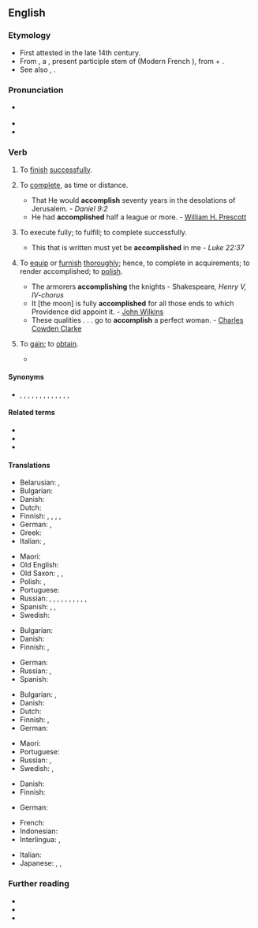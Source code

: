 ==English==
{{Webster 1913}}

===Etymology===
* First attested in the late 14th century.
* From {{inh|en|enm|acomplissen}}, a {{bor|en|fro||acompliss-|nocap=1}}, present participle stem of {{m|fro|acomplir}} (Modern French {{m|fr|accomplir}}), from {{der|en|la|ad}} + {{m|la|complere||to fill up, to complete}}.
* See also {{m|en|complete}}, {{m|en|finish}}.

===Pronunciation===
* {{a|UK|NZ|Aus}} {{IPA|/əˈkʌm.plɪʃ/|/ə.ˈkɒm.plɪʃ/|lang=en}}
* {{audio|En-us-accomplish.ogg|Audio (US)|lang=en}}
* {{hyphenation|a|ccom|plish|lang=en}}

===Verb===
{{en-verb|accomplishes|accomplishing|accomplished}}

# {{lb|en|transitive}} To [[finish]] [[successful]]ly.
# {{lb|en|transitive}} To [[complete]], as time or distance.
#* That He would '''accomplish''' seventy years in the desolations of Jerusalem. - ''Daniel 9:2''
#* He had '''accomplished''' half a league or more. - [[w:William H. Prescott|William H. Prescott]]
# {{lb|en|transitive}} To execute fully; to fulfill; to complete successfully.
#: {{usex|en|to '''accomplish''' a design, an object, a promise}}
#* This that is written must yet be '''accomplished''' in me - ''Luke 22:37''
# {{lb|en|transitive|archaic}} To [[equip]] or [[furnish]] [[thoroughly]]; hence, to complete in acquirements; to render accomplished; to [[polish]].
#* The armorers '''accomplishing''' the knights - Shakespeare, ''Henry V, IV-chorus''
#* It [the moon] is fully '''accomplished''' for all those ends to which Providence did appoint it. - [[w:John Wilkins|John Wilkins]]
#* These qualities . . . go to '''accomplish''' a perfect woman. - [[w:Charles Cowden Clarke|Charles Cowden Clarke]]
# {{lb|en|transitive|obsolete}} To [[gain]]; to [[obtain]].
#* {{quote-book
|year=c. 1591
|first=William
|last=Shakespeare
|authorlink=William Shakespeare
|title={{w|Henry VI, Part 3}}
|section=act 3, scene 2
|lines=151–152
|passage=And more unlikely / Than to '''accomplish''' twenty golden crowns!
}}

====Synonyms====
* {{l|en|do}}, {{l|en|perform}}, {{l|en|fulfill}}, {{l|en|realize}}, {{l|en|effect}}, {{l|en|effectuate}}, {{l|en|complete}}, {{l|en|consummate}}, {{l|en|execute}}, {{l|en|achieve}}, {{l|en|perfect}}, {{l|en|equip}}, {{l|en|furnish}}, {{l|en|carry out}}

====Related terms====
* {{l|en|accomplishment}}
* {{l|en|complete}}
* {{l|en|comply}}

====Translations====
{{trans-top|to finish successfully}}
* Belarusian: {{t|be|дасяга́ць|impf|sc=Cyrl}}, {{t|be|дасягну́ць|pf|sc=Cyrl}}
* Bulgarian: {{t+|bg|осъществявам}}
* Danish: {{t|da|fuldende}}
* Dutch: {{t+|nl|volbrengen}}
* Finnish: {{t+|fi|suorittaa}}, {{t+|fi|toteuttaa}}, {{t+|fi|saada}} {{t+|fi|tehty|alt=tehdyksi}}, {{t+|fi|saattaa}} {{t|fi|päätökseen}}, {{t+|fi|saada}} {{t|fi|aikaan}}
* German: {{t+|de|vollenden}} {{t+|de|vollziehen}}, {{t+|de|ausführen}}
* Greek: {{t+|el|επιτυγχάνω}}
* Italian: {{t+|it|compiere}}, {{t+|it|realizzare}}
{{trans-mid}}
* Maori: {{t|mi|whakatutuki}}
* Old English: {{t+|ang|fremman}}
* Old Saxon: {{t|osx|fremmian}}, {{t|osx|frummian}}, {{t|osx|gifrummian}}
* Polish: {{t+|pl|dokonywać}}, {{t+|pl|dokonać}}
* Portuguese: {{t+|pt|conseguir}} {{qualifier|with verb}}
* Russian: {{t+check|ru|соверша́ть|impf}}, {{t+check|ru|соверши́ть|impf}}, {{t+check|ru|выполня́ть|impf}}, {{t+check|ru|вы́полнить|pf}}, {{t+check|ru|достига́ть|impf}}, {{t+check|ru|дости́гнуть|pf}}, {{t+check|ru|дости́чь|impf}}, {{t+check|ru|заверша́ть|impf}}, {{t+check|ru|заверши́ть|pf}}, {{t-check|ru|[[доводи́ть]] [[до]] [[конец|конца́]]|impf}} <!-- was "[[доводить]] [[до]] [[конец|конца]]" - assumed sum-of-parts; if an idiom, remove the wikilinks to the individual words. see [[User:Kephir/gadgets/xte#Translation_fixing]] -->, {{t-check|ru|[[довести́]] [[до]] [[конец|конца́]]|pf}} <!-- was "[[довести]] [[до]] [[конец|конца]]" - assumed sum-of-parts; if an idiom, remove the wikilinks to the individual words. see [[User:Kephir/gadgets/xte#Translation_fixing]] -->
* Spanish: {{t+|es|efectuar}}, {{t+|es|realizar}}, {{t+|es|lograr}}
* Swedish: {{t+|sv|fullborda}}
{{trans-bottom}}

{{trans-top|to complete, as time or distance}}
* Bulgarian: {{t+|bg|завършвам}}
* Danish: {{t|da|fuldende}}
* Finnish: {{t+|fi|suorittaa}}, {{t+|fi|saavuttaa}}
{{trans-mid}}
* German: {{t+|de|vollenden}}
* Russian: {{t+|ru|заверша́ть|impf}}, {{t+|ru|заверши́ть|pf}}
* Spanish: {{t+|es|completar}}
{{trans-bottom}}

{{trans-top|to bring to an issue of full success; to effect; to perform}}
* Bulgarian: {{t+|bg|извършвам}}, {{t+|bg|осъществявам}}
* Danish: {{t|da|fuldende}}
* Dutch: {{t+|nl|volbrengen}}
* Finnish: {{t+|fi|suorittaa}}, {{t+|fi|saavuttaa}}
* German: {{t+|de|vollenden}}
{{trans-mid}}
* Maori: {{t|mi|whakatutuki}}
* Portuguese: {{t+|pt|concretizar}}
* Russian: {{t+|ru|осуществля́ть|impf}}, {{t+|ru|осуществи́ть|pf}}
* Swedish: {{t+|sv|åstadkomma}}, {{t+|sv|uträtta}}
{{trans-bottom}}

{{trans-top|to equip or furnish thoroughly}}
* Danish: {{t|da|fuldende}}
* Finnish: {{t+|fi|varustaa}}
{{trans-mid}}
* German: {{t+|de|vollenden}}
{{trans-bottom}}

{{trans-top|(obsolete) to gain; to obtain}}
{{trans-mid}}
{{trans-bottom}}

{{checktrans-top}}
* French: {{t-check|fr|accomplir}}
* Indonesian: {{t-check|id|selesai|alt=menyelesaikan}} <!-- was "[[selesai|menyelesaikan]]" - assumed inflected form or vocalised spelling; please verify if linking is acceptable. see [[User:Kephir/gadgets/xte#Translation_fixing]] -->
* Interlingua: {{t-check|ia|complir}}, {{t-check|ia|realisar}}
{{trans-mid}}
* Italian: {{t-check|it|compire}}
* Japanese: {{t-check|ja|完成|tr=[[かんせい]]させる, kansei-saseru|alt=完成させる|sc=Jpan}} <!-- was "[[完成]]させる" - assumed inflected form or vocalised spelling; please verify if linking is acceptable. see [[User:Kephir/gadgets/xte#Translation_fixing]] -->, {{t-check|ja|成し遂げる|tr=[[なしとげる]], nashitogeru|sc=Jpan}}, {{t-check|ja|完了|tr=[[かんりょう]]させる, kanryō-saseru|alt=完了させる|sc=Jpan}} <!-- was "[[完了]]させる" - assumed inflected form or vocalised spelling; please verify if linking is acceptable. see [[User:Kephir/gadgets/xte#Translation_fixing]] -->
{{trans-bottom}}

===Further reading===
* {{R:OneLook}}
* {{R:Webster 1913}}
* {{R:Century 1911}}